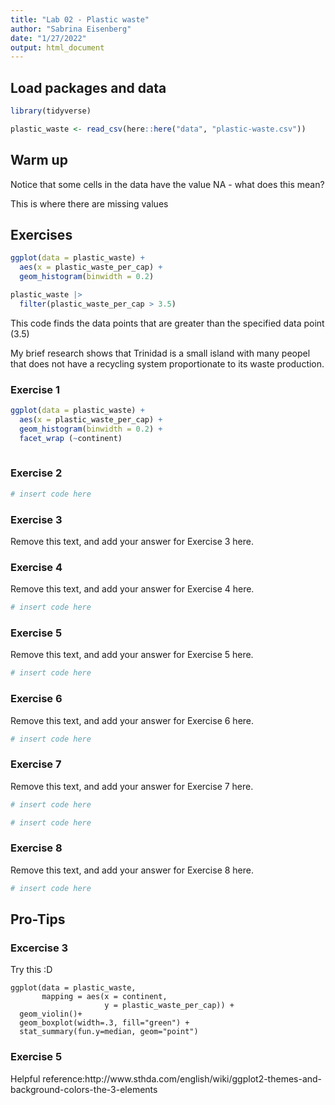 ```yaml
---
title: "Lab 02 - Plastic waste"
author: "Sabrina Eisenberg"
date: "1/27/2022"
output: html_document
---
```


## Load packages and data

```r
library(tidyverse)
```

```r
plastic_waste <- read_csv(here::here("data", "plastic-waste.csv"))
```

## Warm up 
Notice that some cells in the data have the value NA - what does this mean? 

This is where there are missing values 

## Exercises

```r

ggplot(data = plastic_waste) +
  aes(x = plastic_waste_per_cap) +
  geom_histogram(binwidth = 0.2)

```

```r
plastic_waste |>
  filter(plastic_waste_per_cap > 3.5)
```
This code finds the data points that are greater than the specified data point (3.5)

My brief research shows that Trinidad is a small island with many peopel that does not have a recycling system proportionate to its waste production. 

### Exercise 1


```r

ggplot(data = plastic_waste) +
  aes(x = plastic_waste_per_cap) +
  geom_histogram(binwidth = 0.2) + 
  facet_wrap (~continent)
  

```

### Exercise 2

```r
# insert code here
```

### Exercise 3

Remove this text, and add your answer for Exercise 3 here.

### Exercise 4

Remove this text, and add your answer for Exercise 4 here.

```r
# insert code here
```

### Exercise 5

Remove this text, and add your answer for Exercise 5 here.

```r
# insert code here
```

### Exercise 6

Remove this text, and add your answer for Exercise 6 here.

```r
# insert code here
```

### Exercise 7

Remove this text, and add your answer for Exercise 7 here.

```r
# insert code here
```

```r
# insert code here
```

### Exercise 8

Remove this text, and add your answer for Exercise 8 here.

```r
# insert code here
```

## Pro-Tips

### Excercise 3

Try this :D

```
ggplot(data = plastic_waste, 
       mapping = aes(x = continent, 
                     y = plastic_waste_per_cap)) +
  geom_violin()+
  geom_boxplot(width=.3, fill="green") +
  stat_summary(fun.y=median, geom="point") 
```

### Exercise 5 

Helpful reference:http://www.sthda.com/english/wiki/ggplot2-themes-and-background-colors-the-3-elements
